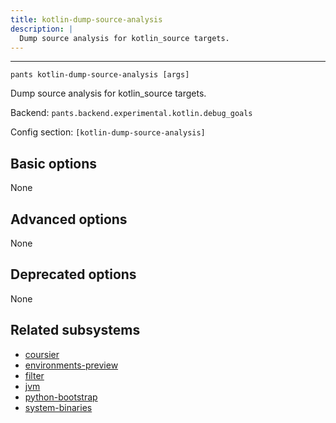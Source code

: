 ```yaml
---
title: kotlin-dump-source-analysis
description: |
  Dump source analysis for kotlin_source targets.
---
```



---

```
pants kotlin-dump-source-analysis [args]
```

Dump source analysis for kotlin_source targets.

Backend: <span className="color--primary">`pants.backend.experimental.kotlin.debug_goals`</span>

Config section: <span className="color--primary">`[kotlin-dump-source-analysis]`</span>

<span className={styles.options}>

## Basic options

None

## Advanced options

None

## Deprecated options

None

## Related subsystems

- [coursier](../subsystems/coursier.mdx)
- [environments-preview](../subsystems/environments-preview.mdx)
- [filter](../subsystems/filter.mdx)
- [jvm](../subsystems/jvm.mdx)
- [python-bootstrap](../subsystems/python-bootstrap.mdx)
- [system-binaries](../subsystems/system-binaries.mdx)

</span>
